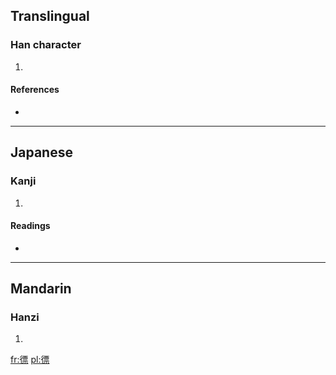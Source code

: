 ==Translingual==

===Han character===
{{Han char|rn=60|rad=彳|as=11|sn=14|four=|canj=竹人一田火 (HOMWF)}}

# {{defn|Han|sort=彳11}}

====References====
* {{Han ref|kx=0370.240|dkj=10218|dj=0697.090|hdz=20840.030|uh=5FB1|ud=24497}}

----

==Japanese==

===Kanji===
{{ja-kanji|grade=|rs=彳11}}

# {{defn|lang=ja|sort=彳11}}

====Readings====
* {{ja-readings|on=[[ひょう]] (hyō)|kun=[[かるい]] (karui), [[すばやい]] (subayai)}}

----

==Mandarin==

===Hanzi===
{{cmn-hanzi|pin=[[piào]] ([[piao4]])|wg=p'iao<sup>4</sup>}}

# {{defn|lang=cmn|sort=彳11}}

[[fr:徱]]
[[pl:徱]]